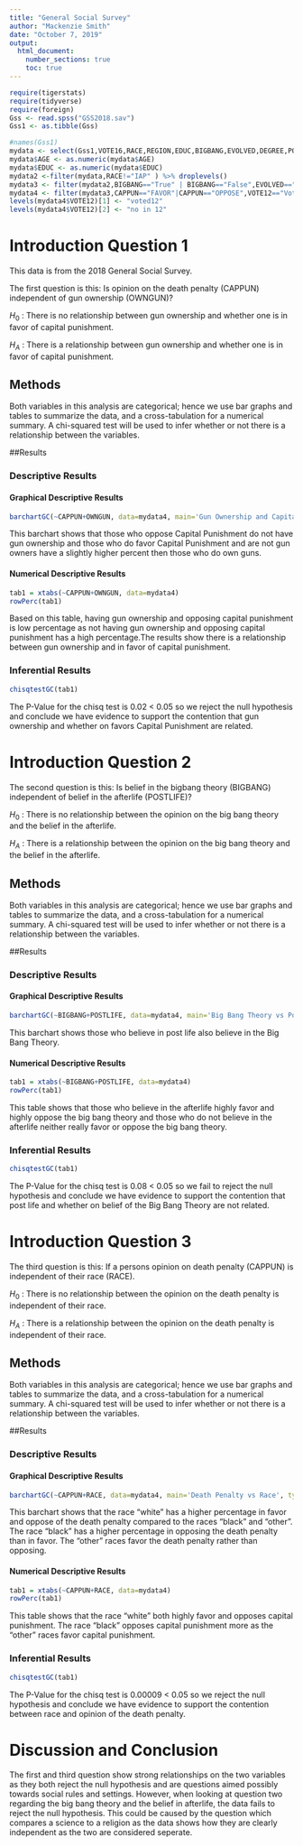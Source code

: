 ```yaml
---
title: "General Social Survey"
author: "Mackenzie Smith"
date: "October 7, 2019"
output: 
  html_document:
    number_sections: true
    toc: true
---
```



```r
require(tigerstats)
require(tidyverse)
require(foreign)
Gss <- read.spss("GSS2018.sav")
Gss1 <- as.tibble(Gss)
```

```r
#names(Gss1)
mydata <- select(Gss1,VOTE16,RACE,REGION,EDUC,BIGBANG,EVOLVED,DEGREE,POSTLIFE,AGE,OWNGUN,CAPPUN,COURTS,POLVIEWS,VOTE12,GOD)
mydata$AGE <- as.numeric(mydata$AGE)
mydata$EDUC <- as.numeric(mydata$EDUC)
mydata2 <-filter(mydata,RACE!="IAP" ) %>% droplevels()
mydata3 <- filter(mydata2,BIGBANG=="True" | BIGBANG=="False",EVOLVED=="True"|EVOLVED=="False",POSTLIFE=="YES"|POSTLIFE=="NO",OWNGUN=="YES"|OWNGUN=="NO",COURTS=="TOO HARSH"|COURTS=="NOT HARSH ENOUGH"|COURTS=="ABOUT RIGHT") %>% droplevels()
mydata4 <- filter(mydata3,CAPPUN=="FAVOR"|CAPPUN=="OPPOSE",VOTE12=="Voted"|VOTE12=="Did not vote",VOTE16=="Voted"|VOTE16=="Did not vote") %>% droplevels()
levels(mydata4$VOTE12)[1] <- "voted12"
levels(mydata4$VOTE12)[2] <- "no in 12"

```



# Introduction Question 1

<!--In this section you explain what you are trying to show.  Where did the data come from?  What is the research or other question you are trying to answer?!-->

This data is from the 2018 General Social Survey.

The first question is this: Is opinion on the death penalty (CAPPUN) independent of gun ownership (OWNGUN)?

$H_0$ : There is no relationship between gun ownership and whether one is in favor of capital punishment.

$H_A$ : There is a relationship between gun ownership and whether one is in favor of capital punishment.


## Methods

<!--Decide on your methods:  use "variable analysis" or other appropriate descriptors.  Make sure to choose at least one graphical method and at least one numerical method.!-->

Both variables in this analysis are categorical; hence we use bar graphs and tables to summarize the data, and a cross-tabulation for a numerical summary. A chi-squared test will be used to infer whether or not there is a relationship between the variables.

##Results

<!--Divide this section into two sub-sections:  One for your descriptive  results and one for your inferential results.!-->

### Descriptive Results

#### Graphical Descriptive Results

<!--Graphical results here.  Make sure to show your code.  Provide appropriate labels for axes, giving units if possible, and provide a good title for the graph, too.  Use the graphical results to describe the patterns if any that exist in the data as focused toward the research question!-->

```r
barchartGC(~CAPPUN+OWNGUN, data=mydata4, main='Gun Ownership and Capital Punishment', type='Percent', xlab='Capital Punishment')
```

This barchart shows that those who oppose Capital Punishment do not have gun ownership and those who do favor Capital Punishment and are not gun owners have a slightly higher percent then those who do own guns.

#### Numerical Descriptive Results

<!--Numerical results go here. Use the numerical results to describe the patterns if any that exist in the data as focused toward the research question!-->

```r
tab1 = xtabs(~CAPPUN+OWNGUN, data=mydata4)
rowPerc(tab1)

```
Based on this table, having gun ownership and opposing capital punishment is low percentage as not having gun ownership and opposing capital punishment has a high percentage.The results show there is a relationship between gun ownership and in favor of capital punishment.

### Inferential Results

<!--State hypothesis clearly.  Make sure your discussion of the inferential test covers all the aspects that the test output produces, such as test statistic, p-value etc.  Make a decision about the null hypothesis, explain the assumptions on which the selected test/procedure was based, and why the chosen procedure satisfys the assumptions and is appropriate to answer the research question!-->

```r
chisqtestGC(tab1)
```
The P-Value for the chisq test is 0.02 < 0.05 so we reject the null hypothesis and conclude we have evidence to support the contention that gun ownership and whether on favors Capital Punishment are related.                       

# Introduction Question 2

<!--In this section you explain what you are trying to show.  Where did the data come from?  What is the research or other question you are trying to answer?!-->

The second question is this: Is belief in the bigbang theory (BIGBANG) independent of belief in the afterlife (POSTLIFE)?

$H_0$ : There is no relationship between the opinion on the big bang theory and the belief in the afterlife.

$H_A$ : There is a relationship between the opinion on the big bang theory and the belief in the afterlife.

## Methods

<!--Decide on your methods:  use "variable analysis" or other appropriate descriptors.  Make sure to choose at least one graphical method and at least one numerical method.!-->

Both variables in this analysis are categorical; hence we use bar graphs and tables to summarize the data, and a cross-tabulation for a numerical summary. A chi-squared test will be used to infer whether or not there is a relationship between the variables.

##Results

<!--Divide this section into two sub-sections:  One for your descriptive  results and one for your inferential results.!-->

### Descriptive Results

#### Graphical Descriptive Results

<!--Graphical results here.  Make sure to show your code.  Provide appropriate labels for axes, giving units if possible, and provide a good title for the graph, too.  Use the graphical results to describe the patterns if any that exist in the data as focused toward the research question!-->

```r
barchartGC(~BIGBANG+POSTLIFE, data=mydata4, main='Big Bang Theory vs Post Life', type='Percent', xlab='Big Bang Theory')
```

This barchart shows those who believe in post life also believe in the Big Bang Theory.

#### Numerical Descriptive Results

<!--Numerical results go here. Use the numerical results to describe the patterns if any that exist in the data as focused toward the research question!-->

```r
tab1 = xtabs(~BIGBANG+POSTLIFE, data=mydata4)
rowPerc(tab1)
```
This table shows that those who believe in the afterlife highly favor and highly oppose the big bang theory and those who do not believe in the afterlife neither really favor or oppose the big bang theory.

### Inferential Results

<!--State hypothesis clearly.  Make sure your discussion of the inferential test covers all the aspects that the test output produces, such as test statistic, p-value etc.  Make a decision about the null hypothesis, explain the assumptions on which the selected test/procedure was based, and why the chosen procedure satisfys the assumptions and is appropriate to answer the research question!-->

```r
chisqtestGC(tab1)
```
The P-Value for the chisq test is 0.08 < 0.05 so we fail to reject the null hypothesis and conclude we have evidence to support the contention that post life and whether on belief of the Big Bang Theory are not related.

# Introduction Question 3

<!--In this section you explain what you are trying to show.  Where did the data come from?  What is the research or other question you are trying to answer?!-->

The third question is this: If a persons opinion on death penalty (CAPPUN) is independent of their race (RACE).

$H_0$ : There is no relationship between the opinion on the death penalty is independent of their race.

$H_A$ : There is a relationship between the opinion on the death penalty is independent of their race.

## Methods

<!--Decide on your methods:  use "variable analysis" or other appropriate descriptors.  Make sure to choose at least one graphical method and at least one numerical method.!-->

Both variables in this analysis are categorical; hence we use bar graphs and tables to summarize the data, and a cross-tabulation for a numerical summary. A chi-squared test will be used to infer whether or not there is a relationship between the variables.

##Results

<!--Divide this section into two sub-sections:  One for your descriptive  results and one for your inferential results.!-->

### Descriptive Results

#### Graphical Descriptive Results

<!--Graphical results here.  Make sure to show your code.  Provide appropriate labels for axes, giving units if possible, and provide a good title for the graph, too.  Use the graphical results to describe the patterns if any that exist in the data as focused toward the research question!-->

```r
barchartGC(~CAPPUN+RACE, data=mydata4, main='Death Penalty vs Race', type='Percent', xlab='Death Penalty')
```

This barchart shows that the race "white" has a higher percentage in favor and oppose of the death penalty compared to the races "black" and "other". The race "black" has a higher percentage in opposing the death penalty than in favor. The "other" races favor the death penalty rather than opposing.

#### Numerical Descriptive Results

<!--Numerical results go here. Use the numerical results to describe the patterns if any that exist in the data as focused toward the research question!-->

```r
tab1 = xtabs(~CAPPUN+RACE, data=mydata4)
rowPerc(tab1)
```
This table shows that the race "white" both highly favor and opposes capital punishment. The race "black" opposes capital punishment more as the "other" races favor capital punishment.

### Inferential Results

<!--State hypothesis clearly.  Make sure your discussion of the inferential test covers all the aspects that the test output produces, such as test statistic, p-value etc.  Make a decision about the null hypothesis, explain the assumptions on which the selected test/procedure was based, and why the chosen procedure satisfys the assumptions and is appropriate to answer the research question!-->

```r
chisqtestGC(tab1)
```
The P-Value for the chisq test is 0.00009 < 0.05 so we reject the null hypothesis and conclude we have evidence to support the contention between race and opinion of the death penalty.

# Discussion and Conclusion

<!--Discussion and conclusion here.  If you found a relationship be sure to consider whether the relationship occurs because one of the variavbles causes the other, or whether they perhasps are related for some other reason.  Watch the chapter 6 videos from the GeorgeTown videos collection.!-->

The first and third question show strong relationships on the two variables as they both reject the null hypothesis and are questions aimed possibly towards social rules and settings. However, when looking at question two regarding the big bang theory and the belief in afterlife, the data fails to reject the null hypothesis. This could be caused by the question which compares a science to a religion as the data shows how they are clearly independent as the two are considered seperate.